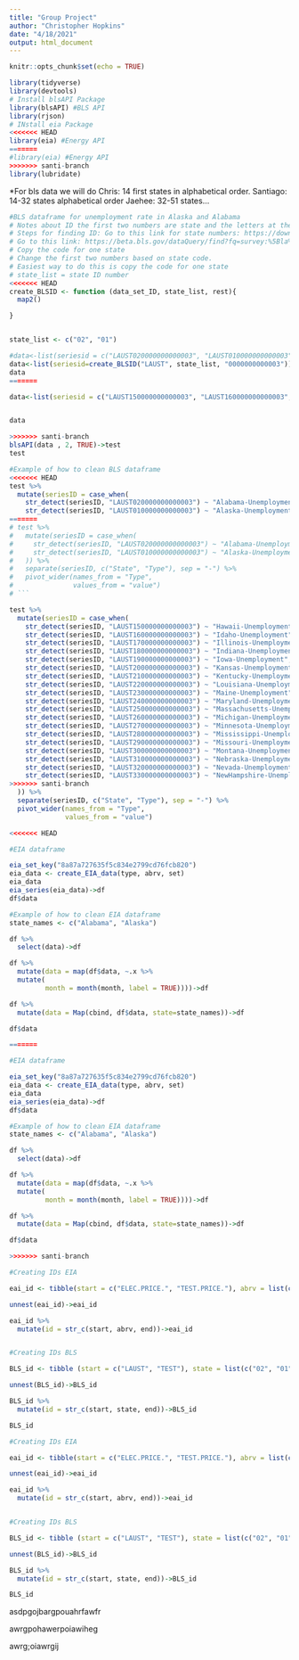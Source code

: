 ```yaml
---
title: "Group Project"
author: "Christopher Hopkins"
date: "4/18/2021"
output: html_document
---
```


```r
knitr::opts_chunk$set(echo = TRUE)
```

```r
library(tidyverse)
library(devtools)
# Install blsAPI Package
library(blsAPI) #BLS API
library(rjson)
# INstall eia Package
<<<<<<< HEAD
library(eia) #Energy API
=======
#library(eia) #Energy API
>>>>>>> santi-branch
library(lubridate)
```
*For bls data we will do 
Chris: 14 first states in alphabetical order.
Santiago: 14-32 states alphabetical order
Jaehee: 32-51 states...



```r
#BLS dataframe for unemployment rate in Alaska and Alabama
# Notes about ID the first two numbers are state and the letters at the start represent data set.
# Steps for finding ID: Go to this link for state numbers: https://download.bls.gov/pub/time.series/sm/sm.state
# Go to this link: https://beta.bls.gov/dataQuery/find?fq=survey:%5Bla%5D&s=popularity:D
# Copy the code for one state
# Change the first two numbers based on state code.
# Easiest way to do this is copy the code for one state
# state_list = state ID number
<<<<<<< HEAD
create_BLSID <- function (data_set_ID, state_list, rest){
  map2()

}


state_list <- c("02", "01")

#data<-list(seriesid = c("LAUST020000000000003", "LAUST010000000000003"))
data<-list(seriesid=create_BLSID("LAUST", state_list, "0000000000003"))
data
=======

data<-list(seriesid = c("LAUST150000000000003", "LAUST160000000000003", "LAUST170000000000003", "LAUST180000000000003", "LAUST190000000000003", "LAUST200000000000003", "LAUST210000000000003", "LAUST220000000000003", "LAUST230000000000003", "LAUST240000000000003", "LAUST250000000000003", "LAUST260000000000003", "LAUST270000000000003", "LAUST280000000000003", "LAUST290000000000003", "LAUST300000000000003", "LAUST310000000000003", "LAUST320000000000003", "LAUST330000000000003", "LAUST340000000000003" ))


data

>>>>>>> santi-branch
blsAPI(data , 2, TRUE)->test
test

#Example of how to clean BLS dataframe
<<<<<<< HEAD
test %>% 
  mutate(seriesID = case_when(
    str_detect(seriesID, "LAUST020000000000003") ~ "Alabama-Unemployment",
    str_detect(seriesID, "LAUST010000000000003") ~ "Alaska-Unemployment"
=======
# test %>% 
#   mutate(seriesID = case_when(
#     str_detect(seriesID, "LAUST020000000000003") ~ "Alabama-Unemployment",
#     str_detect(seriesID, "LAUST010000000000003") ~ "Alaska-Unemployment"
#   )) %>% 
#   separate(seriesID, c("State", "Type"), sep = "-") %>% 
#   pivot_wider(names_from = "Type",
#               values_from = "value")
# ```
```


```r

test %>% 
  mutate(seriesID = case_when(
    str_detect(seriesID, "LAUST150000000000003") ~ "Hawaii-Unemployment",
    str_detect(seriesID, "LAUST160000000000003") ~ "Idaho-Unemployment",
    str_detect(seriesID, "LAUST170000000000003") ~ "Illinois-Unemployment",
    str_detect(seriesID, "LAUST180000000000003") ~ "Indiana-Unemployment",
    str_detect(seriesID, "LAUST190000000000003") ~ "Iowa-Unemployment",
    str_detect(seriesID, "LAUST200000000000003") ~ "Kansas-Unemployment",
    str_detect(seriesID, "LAUST210000000000003") ~ "Kentucky-Unemployment",
    str_detect(seriesID, "LAUST220000000000003") ~ "Louisiana-Unemployment",
    str_detect(seriesID, "LAUST230000000000003") ~ "Maine-Unemployment",
    str_detect(seriesID, "LAUST240000000000003") ~ "Maryland-Unemployment",
    str_detect(seriesID, "LAUST250000000000003") ~ "Massachusetts-Unemployment",
    str_detect(seriesID, "LAUST260000000000003") ~ "Michigan-Unemployment",
    str_detect(seriesID, "LAUST270000000000003") ~ "Minnesota-Unemployment",
    str_detect(seriesID, "LAUST280000000000003") ~ "Mississippi-Unemployment",
    str_detect(seriesID, "LAUST290000000000003") ~ "Missouri-Unemployment",
    str_detect(seriesID, "LAUST300000000000003") ~ "Montana-Unemployment",
    str_detect(seriesID, "LAUST310000000000003") ~ "Nebraska-Unemployment",
    str_detect(seriesID, "LAUST320000000000003") ~ "Nevada-Unemployment",
    str_detect(seriesID, "LAUST330000000000003") ~ "NewHampshire-Unemployment",
>>>>>>> santi-branch
  )) %>% 
  separate(seriesID, c("State", "Type"), sep = "-") %>% 
  pivot_wider(names_from = "Type",
              values_from = "value")

<<<<<<< HEAD

#EIA dataframe 

eia_set_key("8a87a727635f5c834e2799cd76fcb820")
eia_data <- create_EIA_data(type, abrv, set)
eia_data
eia_series(eia_data)->df
df$data

#Example of how to clean EIA dataframe
state_names <- c("Alabama", "Alaska")

df %>% 
  select(data)->df

df %>% 
  mutate(data = map(df$data, ~.x %>% 
  mutate(
         month = month(month, label = TRUE))))->df

df %>% 
  mutate(data = Map(cbind, df$data, state=state_names))->df

df$data

=======
```



```r
#EIA dataframe 

eia_set_key("8a87a727635f5c834e2799cd76fcb820")
eia_data <- create_EIA_data(type, abrv, set)
eia_data
eia_series(eia_data)->df
df$data

#Example of how to clean EIA dataframe
state_names <- c("Alabama", "Alaska")

df %>% 
  select(data)->df

df %>% 
  mutate(data = map(df$data, ~.x %>% 
  mutate(
         month = month(month, label = TRUE))))->df

df %>% 
  mutate(data = Map(cbind, df$data, state=state_names))->df

df$data

>>>>>>> santi-branch
```

```r

#Creating IDs EIA

eai_id <- tibble(start = c("ELEC.PRICE.", "TEST.PRICE."), abrv = list(c("AL", "AK", "MD", "DC")), end = c("-TEST1", "-TEST2"))

unnest(eai_id)->eai_id

eai_id %>% 
  mutate(id = str_c(start, abrv, end))->eai_id


#Creating IDs BLS

BLS_id <- tibble (start = c("LAUST", "TEST"), state = list(c("02", "01", "52", "32")), end = c("000000", "00000002"))

unnest(BLS_id)->BLS_id

BLS_id %>% 
  mutate(id = str_c(start, state, end))->BLS_id

BLS_id


```

```r

#Creating IDs EIA

eai_id <- tibble(start = c("ELEC.PRICE.", "TEST.PRICE."), abrv = list(c("AL", "AK", "MD", "DC")), end = c("-TEST1", "-TEST2"))

unnest(eai_id)->eai_id

eai_id %>% 
  mutate(id = str_c(start, abrv, end))->eai_id


#Creating IDs BLS

BLS_id <- tibble (start = c("LAUST", "TEST"), state = list(c("02", "01", "52", "32")), end = c("000000", "00000002"))

unnest(BLS_id)->BLS_id

BLS_id %>% 
  mutate(id = str_c(start, state, end))->BLS_id

BLS_id


```

asdpgojbargpouahrfawfr








awrgpohawerpoiawiheg










awrg;oiawrgij